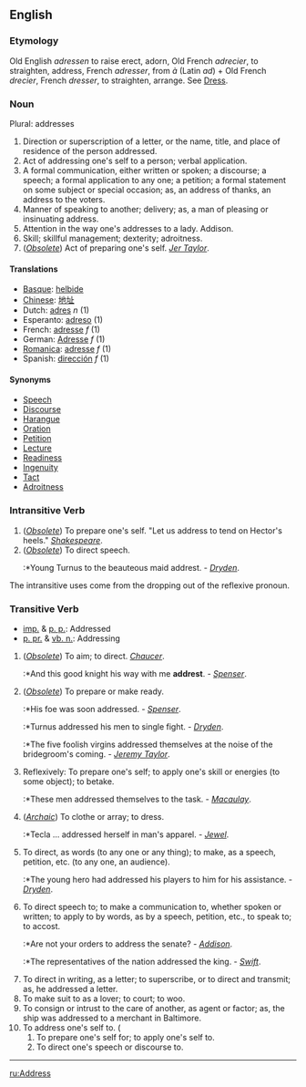 ==English==

===Etymology===
Old English ''adressen'' to raise erect, adorn, Old French ''adrecier'', to straighten, address, French ''adresser'', from ''à'' (Latin ''ad'') + Old French ''drecier'', French ''dresser'', to straighten, arrange. See [[Dress]].

=== Noun ===
Plural: addresses

#Direction or superscription of a letter, or the name, title, and place of residence of the person addressed.
#Act of addressing one's self to a person; verbal application.
#A formal communication, either written or spoken; a discourse; a speech; a formal application to any one; a petition; a formal statement on some subject or special occasion; as, an address of thanks, an address to the voters.
#Manner of speaking to another; delivery; as, a man of pleasing or insinuating address.
#Attention in the way one's addresses to a lady. Addison.
#Skill; skillful management; dexterity; adroitness.
#(''[[Obsolete]]'') Act of preparing one's self. ''[[Jer Taylor]]''.


====Translations====
*[[Basque]]: [[helbide]]
*[[Chinese]]: [[地址]] 
*Dutch: [[adres]] ''n'' (1)
*Esperanto: [[adreso]] (1)
*French: [[adresse]] ''f'' (1) 
*German: [[Adresse]] ''f'' (1)
*[[Romanica]]: [[adresse]] ''f'' (1)
*Spanish: [[dirección]] ''f'' (1)

====Synonyms====
*[[Speech]]
*[[Discourse]]
*[[Harangue]]
*[[Oration]]
*[[Petition]]
*[[Lecture]]
*[[Readiness]]
*[[Ingenuity]]
*[[Tact]]
*[[Adroitness]]

===Intransitive Verb===
#(''[[Obsolete]]'') To prepare one's self. "Let us address to tend on Hector's heels." ''[[Shakespeare]]''.
#(''[[Obsolete]]'') To direct speech.
#:*Young Turnus to the beauteous maid addrest. - ''[[Dryden]]''.

The intransitive uses come from the dropping out of the reflexive pronoun.


===Transitive Verb===
*[[imp.]] & [[p. p.]]: Addressed
*[[p. pr.]] & [[vb. n.]]: Addressing

#(''[[Obsolete]]'') To aim; to direct. ''[[Chaucer]]''.
#:*And this good knight his way with me '''addrest'''. - ''[[Spenser]]''.
#(''[[Obsolete]]'') To prepare or make ready.
#:*His foe was soon addressed. - ''[[Spenser]]''.
#:*Turnus addressed his men to single fight. - ''[[Dryden]]''.
#:*The five foolish virgins addressed themselves at the noise of the bridegroom's coming. - ''[[Jeremy Taylor]]''.
#Reflexively: To prepare one's self; to apply one's skill or energies (to some object); to betake.
#:*These men addressed themselves to the task. - ''[[Macaulay]]''.
#(''[[Archaic]]'') To clothe or array; to dress.
#:*Tecla ... addressed herself in man's apparel. - ''[[Jewel]]''.
#To direct, as words (to any one or any thing); to make, as a speech, petition, etc. (to any one, an audience).
#:*The young hero had addressed his players to him for his assistance. - ''[[Dryden]]''.
#To direct speech to; to make a communication to, whether spoken or written; to apply to by words, as by a speech, petition, etc., to speak to; to accost.
#:*Are not your orders to address the senate? - ''[[Addison]]''.
#:*The representatives of the nation addressed the king. - ''[[Swift]]''.
#To direct in writing, as a letter; to superscribe, or to direct and transmit; as, he addressed a letter.
#To make suit to as a lover; to court; to woo.
#To consign or intrust to the care of another, as agent or factor; as, the ship was addressed to a merchant in Baltimore.
#To address one's self to. (
##To prepare one's self for; to apply one's self to.
##To direct one's speech or discourse to.


----
{{webster}}

[[ru:Address]]